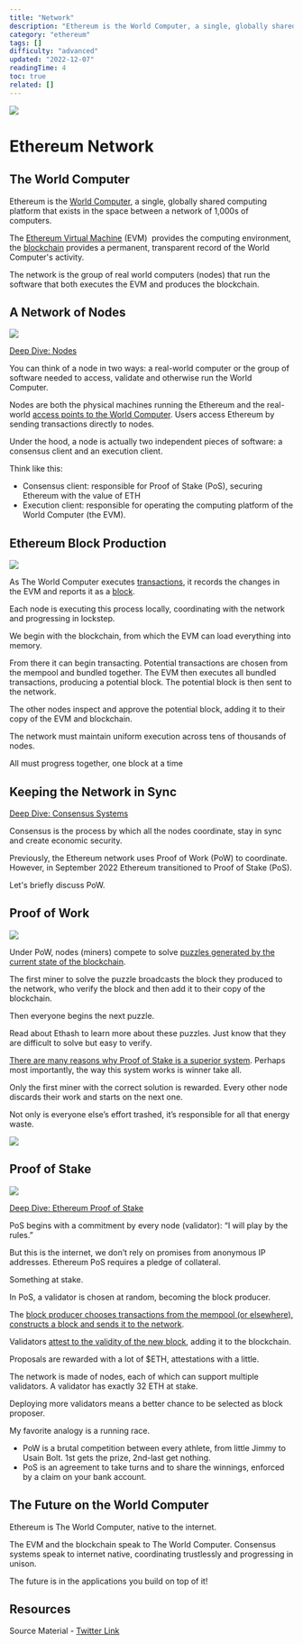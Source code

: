 ```yaml
---
title: "Network"
description: "Ethereum is the World Computer, a single, globally shared computing platform that exists in the space between a network of 1,000s of computers."
category: "ethereum"
tags: []
difficulty: "advanced"
updated: "2022-12-07"
readingTime: 4
toc: true
related: []
---
```


![](/images/network-banner.png)

# Ethereum Network

## The World Computer

Ethereum is the [World Computer](https://inevitableeth.com/home/ethereum/world-computer), a single, globally shared computing platform that exists in the space between a network of 1,000s of computers. 

The [Ethereum Virtual Machine](https://inevitableeth.com/home/ethereum/evm) (EVM)  provides the computing environment, the [blockchain](/ethereum/blockchain) provides a permanent, transparent record of the World Computer's activity. 

The network is the group of real world computers (nodes) that run the software that both executes the EVM and produces the blockchain.

## A Network of Nodes

![](/images/node-banner.jpeg)

[Deep Dive: Nodes](https://inevitableeth.com/home/ethereum/node)

You can think of a node in two ways: a real-world computer or the group of software needed to access, validate and otherwise run the World Computer. 

Nodes are both the physical machines running the Ethereum and the real-world [access points to the World Computer](/ethereum/accessing-ethereum). Users access Ethereum by sending transactions directly to nodes.

Under the hood, a node is actually two independent pieces of software: a consensus client and an execution client.

Think like this:

*   Consensus client: responsible for Proof of Stake (PoS), securing Ethereum with the value of ETH
*   Execution client: responsible for operating the computing platform of the World Computer (the EVM). 

## Ethereum Block Production

![](/images/network-1.png)

As The World Computer executes [transactions](/ethereum/transaction), it records the changes in the EVM and reports it as a [block](/ethereum/block). 

Each node is executing this process locally, coordinating with the network and progressing in lockstep. 

We begin with the blockchain, from which the EVM can load everything into memory. 

From there it can begin transacting. Potential transactions are chosen from the mempool and bundled together. The EVM then executes all bundled transactions, producing a potential block. The potential block is then sent to the network. 

The other nodes inspect and approve the potential block, adding it to their copy of the EVM and blockchain. 

The network must maintain uniform execution across tens of thousands of nodes. 

All must progress together, one block at a time

## Keeping the Network in Sync

[Deep Dive: Consensus Systems](/ethereum/consensus)

Consensus is the process by which all the nodes coordinate, stay in sync and create economic security.

Previously, the Ethereum network uses Proof of Work (PoW) to coordinate. However, in September 2022 Ethereum transitioned to Proof of Stake (PoS).

Let's briefly discuss PoW.

## Proof of Work

![](/images/network-2.png)

Under PoW, nodes (miners) compete to solve [puzzles generated by the current state of the blockchain](https://ethereum.org/en/developers/docs/consensus-mechanisms/pow/mining-algorithms/ethash/).

The first miner to solve the puzzle broadcasts the block they produced to the network, who verify the block and then add it to their copy of the blockchain.

Then everyone begins the next puzzle.

Read about Ethash to learn more about these puzzles. Just know that they are difficult to solve but easy to verify. 

[There are many reasons why Proof of Stake is a superior system](/ethereum/PoW-vs-PoS). Perhaps most importantly, the way this system works is winner take all. 

Only the first miner with the correct solution is rewarded. Every other node discards their work and starts on the next one. 

Not only is everyone else’s effort trashed, it’s responsible for all that energy waste.

![](/images/network-3.jpeg)

## Proof of Stake

![](/images/network-4.png)

[Deep Dive: Ethereum Proof of Stake](/ethereum/pos)

PoS begins with a commitment by every node (validator): “I will play by the rules.” 

But this is the internet, we don’t rely on promises from anonymous IP addresses. Ethereum PoS requires a pledge of collateral. 

Something at stake.

In PoS, a validator is chosen at random, becoming the block producer.

The [block producer chooses transactions from the mempool (or elsewhere), constructs a block and sends it to the network](/ethereum/block-proposal). 

Validators [attest to the validity of the new block](/ethereum/attestation), adding it to the blockchain.

Proposals are rewarded with a lot of $ETH, attestations with a little.

The network is made of nodes, each of which can support multiple validators. A validator has exactly 32 ETH at stake.

Deploying more validators means a better chance to be selected as block proposer.

My favorite analogy is a running race.

*   PoW is a brutal competition between every athlete, from little Jimmy to Usain Bolt. 1st gets the prize, 2nd-last get nothing.
*   PoS is an agreement to take turns and to share the winnings, enforced by a claim on your bank account.

## The Future on the World Computer

Ethereum is The World Computer, native to the internet. 

The EVM and the blockchain speak to The World Computer. Consensus systems speak to internet native, coordinating trustlessly and progressing in unison. 

The future is in the applications you build on top of it!

## Resources

Source Material - [Twitter Link](https://twitter.com/logarithmicrex/status/1554500348231880704)

